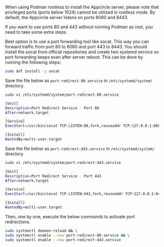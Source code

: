 When using Podman rootless to install the Appcircle server, please note that privileged ports (ports below 1024) cannot be utilized in rootless mode. By default, the Appcircle server listens on ports 8080 and 8443.

If you want to use ports 80 and 443 without running Podman as root, you need to take some extra steps.

Best option is to use a port forwarding tool like socat. This way you can forward traffic from port 80 to 8080 and port 443 to 8443. You should install the socat from official repositories and create two systemd service so port forwarding keeps even after server reboot. This can be done by running the following steps:

```bash
sudo dnf install -y socat
```

Save the file below as `port-redirect-80.service` in `/etc/systemd/system/` directory.

```bash
sudo vi /etc/systemd/system/port-redirect-80.service
```

```bash
[Unit]
Description=Port Redirect Service - Port 80
After=network.target

[Service]
ExecStart=/usr/bin/socat TCP-LISTEN:80,fork,reuseaddr TCP:127.0.0.1:8080

[Install]
WantedBy=multi-user.target
```

Save the file below as `port-redirect-443.service` in `/etc/systemd/system/` directory.

```bash
sudo vi /etc/systemd/system/port-redirect-443.service
```

```bash
[Unit]
Description=Port Redirect Service - Port 443
After=network.target

[Service]
ExecStart=/usr/bin/socat TCP-LISTEN:443,fork,reuseaddr TCP:127.0.0.1:8443

[Install]
WantedBy=multi-user.target
```

Then, one by one, execute the below commands to activate port redirections.

```bash
sudo systemctl daemon-reload && \
sudo systemctl enable --now port-redirect-80.service && \
sudo systemctl enable --now port-redirect-443.service
```

